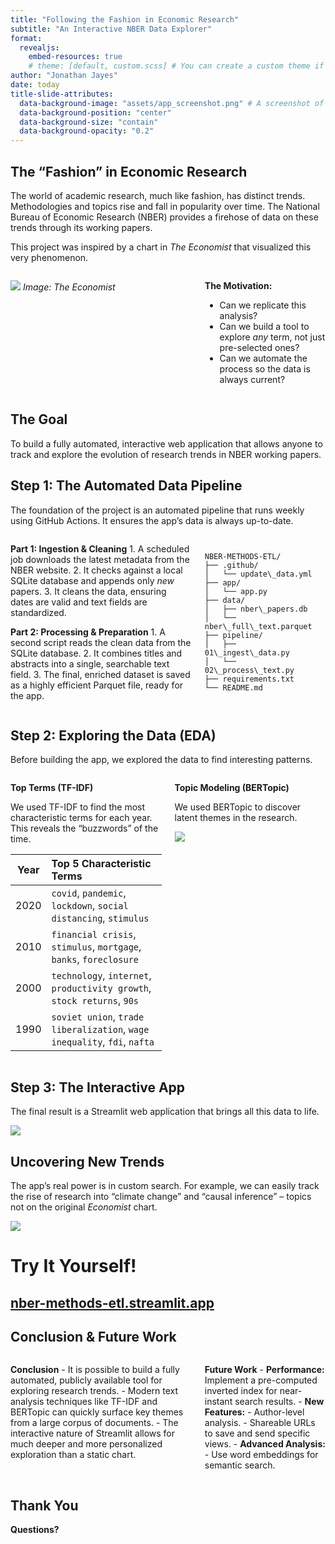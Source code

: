 ```yaml
---
title: "Following the Fashion in Economic Research"
subtitle: "An Interactive NBER Data Explorer"
format: 
  revealjs:
    embed-resources: true
    # theme: [default, custom.scss] # You can create a custom theme if you wish
author: "Jonathan Jayes"
date: today
title-slide-attributes:
  data-background-image: "assets/app_screenshot.png" # A screenshot of your final app
  data-background-position: "center"
  data-background-size: "contain"
  data-background-opacity: "0.2"
---
```


## The "Fashion" in Economic Research {.smaller}

The world of academic research, much like fashion, has distinct trends. Methodologies and topics rise and fall in popularity over time. The National Bureau of Economic Research (NBER) provides a firehose of data on these trends through its working papers.

This project was inspired by a chart in *The Economist* that visualized this very phenomenon.

:::: {.columns}

::: {.column width="60%"}
![](assets/economist_chart.png)
*Image: The Economist*
:::

::: {.column width="40%"}
**The Motivation:**

-   Can we replicate this analysis?
-   Can we build a tool to explore *any* term, not just pre-selected ones?
-   Can we automate the process so the data is always current?
:::

::::

## The Goal {background-color="#0B5394" .uncounted}

To build a fully automated, interactive web application that allows anyone to track and explore the evolution of research trends in NBER working papers.

## Step 1: The Automated Data Pipeline {.smaller}

The foundation of the project is an automated pipeline that runs weekly using GitHub Actions. It ensures the app's data is always up-to-date.

:::: {.columns}

::: {.column width="60%"}
**Part 1: Ingestion & Cleaning**
1.  A scheduled job downloads the latest metadata from the NBER website.
2.  It checks against a local SQLite database and appends only *new* papers.
3.  It cleans the data, ensuring dates are valid and text fields are standardized.

**Part 2: Processing & Preparation**
1.  A second script reads the clean data from the SQLite database.
2.  It combines titles and abstracts into a single, searchable text field.
3.  The final, enriched dataset is saved as a highly efficient Parquet file, ready for the app.
:::

::: {.column width="40%"}
```

NBER-METHODS-ETL/
├── .github/
│   └── update\_data.yml
├── app/
│   └── app.py
├── data/
│   ├── nber\_papers.db
│   └── nber\_full\_text.parquet
├── pipeline/
│   ├── 01\_ingest\_data.py
│   └── 02\_process\_text.py
├── requirements.txt
└── README.md

```
:::

::::

## Step 2: Exploring the Data (EDA) {.smaller}

Before building the app, we explored the data to find interesting patterns.

:::: {.columns}

::: {.column width="50%"}
**Top Terms (TF-IDF)**

We used TF-IDF to find the most characteristic terms for each year. This reveals the "buzzwords" of the time.

| Year | Top 5 Characteristic Terms                                  |
|:----:|:------------------------------------------------------------|
| 2020 | `covid`, `pandemic`, `lockdown`, `social distancing`, `stimulus` |
| 2010 | `financial crisis`, `stimulus`, `mortgage`, `banks`, `foreclosure` |
| 2000 | `technology`, `internet`, `productivity growth`, `stock returns`, `90s` |
| 1990 | `soviet union`, `trade liberalization`, `wage inequality`, `fdi`, `nafta` |

:::

::: {.column width="50%"}
**Topic Modeling (BERTopic)**

We used BERTopic to discover latent themes in the research.

![](assets/bertopic_plot.png)
:::

::::

## Step 3: The Interactive App {.smaller}

The final result is a Streamlit web application that brings all this data to life.

![](assets/app_screenshot.png)

## Uncovering New Trends

The app's real power is in custom search. For example, we can easily track the rise of research into "climate change" and "causal inference" – topics not on the original *Economist* chart.

![](assets/custom_search_screenshot.png)

# Try It Yourself! {background-color="#0B5394" .uncounted}

## [nber-methods-etl.streamlit.app](https://nber-methods-etl.streamlit.app/)

## Conclusion & Future Work

:::: {.columns}

::: {.column width="60%"}
**Conclusion**
-   It is possible to build a fully automated, publicly available tool for exploring research trends.
-   Modern text analysis techniques like TF-IDF and BERTopic can quickly surface key themes from a large corpus of documents.
-   The interactive nature of Streamlit allows for much deeper and more personalized exploration than a static chart.

:::

::: {.column width="40%"}
**Future Work**
-   **Performance:** Implement a pre-computed inverted index for near-instant search results.
-   **New Features:**
    -   Author-level analysis.
    -   Shareable URLs to save and send specific views.
-   **Advanced Analysis:**
    -   Use word embeddings for semantic search.

:::

::::

## Thank You

**Questions?**
